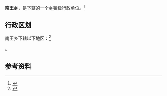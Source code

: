 {{中国乡级行政区|14/09/21/201/000}}

'''南王乡'''，是{{PRC admin/fullname|14/09/21/201/000|3}}下辖的一个[[乡镇|乡镇]]级行政单位。<ref>{{PRC admin/ref sgc|{{PRC admin/parent|14/09/21/201/000}}}}</ref>

== 行政区划 ==

南王乡下辖以下地区：<ref>{{PRC admin/ref sgc|14/09/21/201/000}}</ref>

{{PRC admin/children|14/09/21/201/000}}。

== 参考资料 ==

{{reflist}}

{{行政区划小作品}}
{{PRC admin/navcat|14/09/21/201/000}}